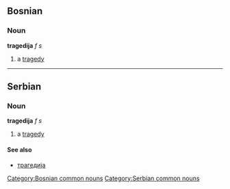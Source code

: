 ==Bosnian==
===Noun===
'''tragedija''' ''f s''
#a [[tragedy]]
[[Category:Bosnian common nouns]]

----

==Serbian==
===Noun===
'''tragedija''' ''f s''
#a [[tragedy]]
====See also====
*[[трагедија]]
[[Category:Serbian common nouns]]